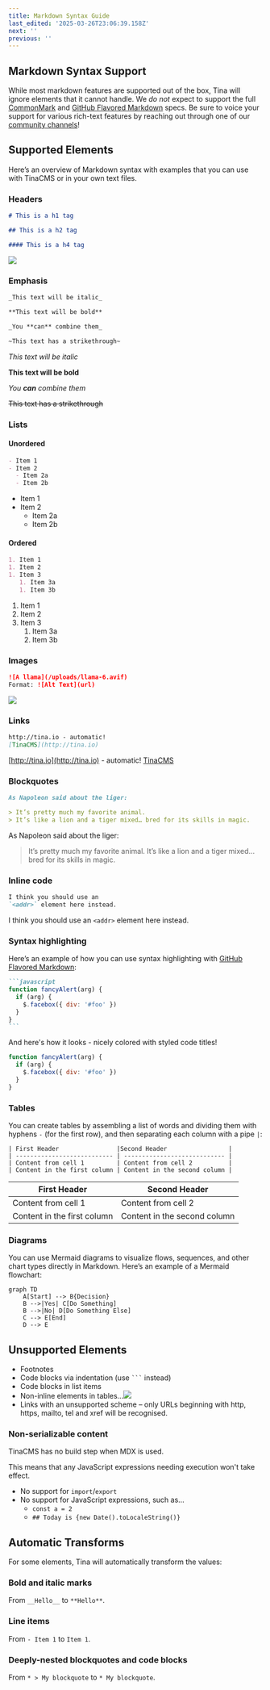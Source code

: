 ```yaml
---
title: Markdown Syntax Guide
last_edited: '2025-03-26T23:06:39.158Z'
next: ''
previous: ''
---
```


## Markdown Syntax Support

While most markdown features are supported out of the box, Tina will ignore elements that it cannot handle. We *do not* expect to support the full [CommonMark](https://commonmark.org/) and
[GitHub Flavored Markdown](https://github.github.com/gfm/) specs. Be sure to voice your support for various rich-text features by reaching out through one of our [community channels](/community/)!

## Supported Elements

Here’s an overview of Markdown syntax with examples that you can use with TinaCMS or in your own text files.

### Headers

```markdown
# This is a h1 tag

## This is a h2 tag

#### This is a h4 tag
```

![](/img/docs/reference/SCR-20250317-jhsd.png)

### Emphasis

```markdown
_This text will be italic_

**This text will be bold**

_You **can** combine them_

~This text has a strikethrough~
```

*This text will be italic*

**This text will be bold**

*You **can** combine them*

~~This text has a strikethrough~~

### Lists

#### Unordered

```markdown
- Item 1
- Item 2
  - Item 2a
  - Item 2b
```

* Item 1
* Item 2
  * Item 2a
  * Item 2b

#### Ordered

```markdown
1. Item 1
1. Item 2
1. Item 3
   1. Item 3a
   1. Item 3b
```

1. Item 1
2. Item 2
3. Item 3
   1. Item 3a
   2. Item 3b

### Images

```markdown
![A llama](/uploads/llama-6.avif)
Format: ![Alt Text](url)
```

![](/img/BettyWithLlama.png)

### Links

```markdown
http://tina.io - automatic!
[TinaCMS](http://tina.io)
```

[http://tina.io](http://tina.io) - automatic!
[TinaCMS](http://tina.io)

### Blockquotes

```markdown
As Napoleon said about the liger:

> It’s pretty much my favorite animal.
> It’s like a lion and a tiger mixed… bred for its skills in magic.
```

As Napoleon said about the liger:

> It’s pretty much my favorite animal.
> It’s like a lion and a tiger mixed… bred for its skills in magic.

### Inline code

```markdown
I think you should use an
`<addr>` element here instead.
```

I think you should use an
`<addr>` element here instead.

### Syntax highlighting

Here’s an example of how you can use syntax highlighting with [GitHub Flavored Markdown](https://help.github.com/articles/basic-writing-and-formatting-syntax/):

````markdown
```javascript
function fancyAlert(arg) {
  if (arg) {
    $.facebox({ div: '#foo' })
  }
}
```
````

And here's how it looks - nicely colored with styled code titles!

```javascript
function fancyAlert(arg) {
  if (arg) {
    $.facebox({ div: '#foo' })
  }
}
```

### Tables

You can create tables by assembling a list of words and dividing them with hyphens `-` (for the first row), and then separating each column with a pipe `|`:

```
| First Header                |Second Header                 |
| --------------------------- | ---------------------------- |
| Content from cell 1         | Content from cell 2          |
| Content in the first column | Content in the second column |
```

| First Header                | Second Header                |
| --------------------------- | ---------------------------- |
| Content from cell 1         | Content from cell 2          |
| Content in the first column | Content in the second column |

### Diagrams

You can use Mermaid diagrams to visualize flows, sequences, and other chart types directly in Markdown. Here’s an example of a Mermaid flowchart:

```mermaid
graph TD
    A[Start] --> B{Decision}
    B -->|Yes| C[Do Something]
    B -->|No| D[Do Something Else]
    C --> E[End]
    D --> E
```

## Unsupported Elements

* Footnotes
* Code blocks via indentation (use ` ``` ` instead)
* Code blocks in list items
* Non-inline elements in tables...![](/img/docs/rich-text/cells-1.png)
* Links with an unsupported scheme – only URLs beginning with http, https, mailto, tel and xref will be recognised.

### Non-serializable content

TinaCMS has no build step when MDX is used.

This means that any JavaScript expressions needing execution won't take effect.

* No support for `import`/`export`
* No support for JavaScript expressions, such as...
  * `const a = 2`
  * `## Today is {new Date().toLocaleString()}`

## Automatic Transforms

For some elements, Tina will automatically transform the values:

### Bold and italic marks

From `__Hello__` to `**Hello**`.

### Line items

From `- Item 1` to `Item 1`.

### Deeply-nested blockquotes and code blocks

From `* > My blockquote` to `* My blockquote`.

###
